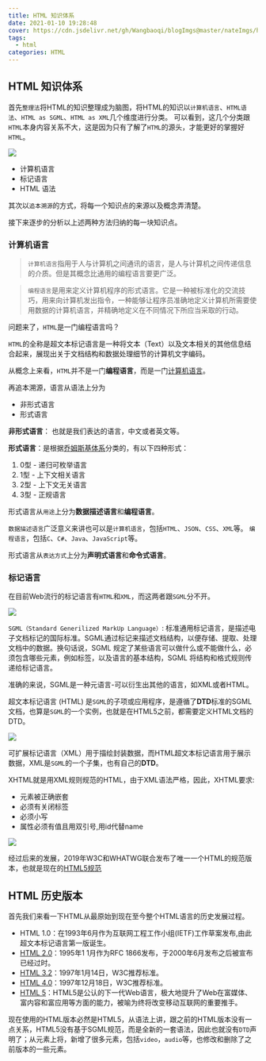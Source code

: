 ```yaml
---
title: HTML 知识体系
date: 2021-01-10 19:28:48
cover: https://cdn.jsdelivr.net/gh/Wangbaoqi/blogImgs@master/nateImgs/html/html-all-cover.png
tags: 
  - html
categories: HTML
---
```





## HTML 知识体系

首先`整理法`将HTML的知识整理成为脑图，将HTML的知识以`计算机语言`、`HTML语法`、`HTML as SGML`、`HTML as XML`几个维度进行分类。
可以看到，这几个分类跟`HTML`本身内容关系不大，这是因为只有了解了`HTML`的源头，才能更好的掌握好`HTML`。

![](https://cdn.jsdelivr.net/gh/Wangbaoqi/blogImgs@master/nateImgs/html/html-mind.png)

* 计算机语言
* 标记语言
* HTML 语法

其次以`追本溯源`的方式，将每一个知识点的来源以及概念弄清楚。

接下来逐步的分析以上述两种方法归纳的每一块知识点。

### 计算机语言

> `计算机语言`指用于人与计算机之间通讯的语言，是人与计算机之间传递信息的介质。但是其概念比通用的编程语言要更广泛。

> `编程语言`是用来定义计算机程序的形式语言。它是一种被标准化的交流技巧，用来向计算机发出指令，一种能够让程序员准确地定义计算机所需要使用数据的计算机语言，并精确地定义在不同情况下所应当采取的行动。

问题来了，`HTML`是一门编程语言吗？

`HTML`的全称是超文本标记语言是一种将文本（Text）以及文本相关的其他信息结合起来，展现出关于文档结构和数据处理细节的计算机文字编码。

从概念上来看，`HTML`并不是一门**编程语言**，而是一门[计算机语言](https://en.wikipedia.org/wiki/Computer_language)。

再追本溯源，语言从语法上分为

* 非形式语言
* 形式语言

**非形式语言**： 也就是我们表达的语言，中文或者英文等。

**形式语言**：是根据[乔姆斯基体系](https://www.fedcourt.gov.au/fcfcoa/judgments-fcc-september?sq_content_src=%2BdXJsPWh0dHBzJTNBJTJGJTJGemgubS53aWtpcGVkaWEub3JnJTJGd2lraSUyRiUyNUU0JTI1QjklMjU5NCUyNUU1JTI1QTclMjU4NiUyNUU2JTI1OTYlMjVBRiUyNUU1JTI1OUYlMjVCQSUyNUU4JTI1QjAlMjVCMSUyNUU3JTI1QjMlMjVCQiZhbGw9MQ%3D%3D)分类的，有以下四种形式：

1. 0型 - 递归可枚举语言
2. 1型 - 上下文相关语言
3. 2型 - 上下文无关语言
4. 3型 - 正规语言

形式语言从`用途`上分为**数据描述语言**和**编程语言**。

`数据描述语言`广泛意义来讲也可以是`计算机语言`，包括`HTML`、`JSON`、`CSS`、`XML`等。
`编程语言`，包括`C`、`C#`、`Java`、`JavaScript`等。

形式语言从`表达方式`上分为**声明式语言**和**命令式语言**。

### 标记语言

在目前Web流行的标记语言有`HTML`和`XML`，而这两者跟`SGML`分不开。

![](https://cdn.jsdelivr.net/gh/Wangbaoqi/blogImgs@master/nateImgs/html/sgml-xml-relationships.png)

`SGML（Standard Generilized MarkUp Language）`: 标准通用标记语言，是描述电子文档标记的国际标准。SGML通过标记来描述文档结构，以便存储、提取、处理文档中的数据。换句话说，SGML 规定了某些语言可以做什么或不能做什么，必须包含哪些元素，例如标签，以及语言的基本结构，SGML 将结构和格式规则传递给标记语言。

准确的来说，SGML是一种元语言-可以衍生出其他的语言，如XML或者HTML。

超文本标记语言 (HTML) 是`SGML`的子项或应用程序，是遵循了**DTD**标准的SGML文档，也算是`SGML`的一个实例，也就是在HTML5之前，都需要定义HTML文档的DTD。

![](https://cdn.jsdelivr.net/gh/Wangbaoqi/blogImgs@master/nateImgs/html/sgml-html.gif)

可扩展标记语言（XML）用于描绘封装数据，而HTML超文本标记语言用于展示数据，XML是`SGML`的一个子集，也有自己的**DTD**。

XHTML就是用XML规则规范的HTML，由于XML语法严格，因此，XHTML要求:

* 元素被正确嵌套
* 必须有关闭标签
* 必须小写
* 属性必须有值且用双引号,用id代替name

![](https://cdn.jsdelivr.net/gh/Wangbaoqi/blogImgs@master/nateImgs/html/sgml-xml.gif)

经过后来的发展，2019年W3C和WHATWG联合发布了唯一一个HTML的规范版本，也就是现在的[HTML5规范](https://html.spec.whatwg.org/multipage/index.html#contents)

## HTML 历史版本

首先我们来看一下HTML从最原始到现在至今整个HTML语言的历史发展过程。

* HTML 1.0：在1993年6月作为互联网工程工作小组(IETF)工作草案发布,由此超文本标记语言第一版诞生。
* [HTML 2.0](https://www.ietf.org/rfc/rfc1866.txt)：1995年1 1月作为RFC 1866发布，于2000年6月发布之后被宣布已经过时。
* [HTML 3.2](https://www.w3.org/TR/2018/SPSD-html32-20180315/)：1997年1月14日，W3C推荐标准。
* [HTML 4.0](https://www.w3.org/TR/1998/REC-html40-19980424/)：1997年12月18日，W3C推荐标准。
* [HTML 5](https://html.spec.whatwg.org/multipage/)：HTML5是公认的下一代Web语言，极大地提升了Web在富媒体、富内容和富应用等方面的能力，被喻为终将改变移动互联网的重要推手。

现在使用的HTML版本必然是HTML5，从语法上讲，跟之前的HTML版本没有一点关系，HTML5没有基于SGML规范，而是全新的一套语法，因此也就没有`DTD`声明了；从元素上将，新增了很多元素，包括`video`，`audio`等，也修改和删除了之前版本的一些元素。
